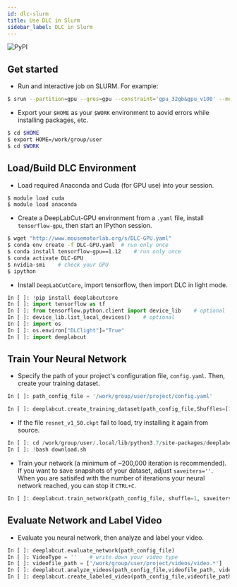 ```yaml
---
id: dlc-slurm
title: Use DLC in Slurm
sidebar_label: DLC in Slurm
---
```


![PyPI](https://img.shields.io/pypi/v/deeplabcutcore)

## Get started

- Run and interactive job on SLURM.  For example:

```bash
$ srun --partition=gpu --gres=gpu --constraint='gpu_32gb&gpu_v100' --mem=32gb --ntasks-per-node=21 --nodes=1 --time=8:00:00 --pty $SHELL
```

- Export your `$HOME` as your `$WORK` environment to aovid errors while installing packages, etc.

```bash
$ cd $HOME
$ export HOME=/work/group/user
$ cd $WORK
```

## Load/Build DLC Environment

- Load required Anaconda and Cuda (for GPU use) into your session.

```bash
$ module load cuda
$ module load anaconda
```

- Create a DeepLabCut-GPU environment from a `.yaml` file, install `tensorflow-gpu`, then start an IPython session.

```bash
$ wget "http://www.mousemotorlab.org/s/DLC-GPU.yaml"
$ conda env create -f DLC-GPU.yaml	# run only once
$ conda install tensorflow-gpu==1.12	# run only once
$ conda activate DLC-GPU
$ nvidia-smi	# check your GPU
$ ipython
```

- Install `DeepLabCutCore`, import tensorflow, then import DLC in light mode.

```python
In [ ]: !pip install deeplabcutcore
In [ ]: import tensorflow as tf
In [ ]: from tensorflow.python.client import device_lib    # optional
In [ ]: device_lib.list_local_devices()    # optional
In [ ]: import os
In [ ]: os.environ["DLClight"]="True"
In [ ]: import deeplabcut
```

## Train Your Neural Network

- Specify the path of your project's configuration file, `config.yaml`.  Then, create your training dataset.

```python
In [ ]: path_config_file = '/work/group/user/project/config.yaml'

In [ ]: deeplabcut.create_training_dataset(path_config_file,Shuffles=[1])
```

- If the file `resnet_v1_50.ckpt` fail to load, try installing it again from source.

```python
In [ ]: cd /work/group/user/.local/lib/python3.7/site-packages/deeplabcut/pose_estimation_tensorflow/models/pretrained/
In [ ]: !bash download.sh
```

- Train your network (a minimum of ~200,000 iteration is recommended).  If you want to save snapshots of your dataset, adjust `saveiters=''`.  When you are satisifed with the number of iterations your neural network reached, you can stop it `CTRL+C`.

```python
In [ ]: deeplabcut.train_network(path_config_file, shuffle=1, saveiters=1000, displayiters=10)
```

## Evaluate Network and Label Video

- Evaluate you neural network, then analyze and label your video.

```python
In [ ]: deeplabcut.evaluate_network(path_config_file)
In [ ]: VideoType = ''    # write down your video type
In [ ]: videofile_path = ['/work/group/user/project/videos/video.*']
In [ ]: deeplabcut.analyze_videos(path_config_file,videofile_path, videotype=VideoType)
In [ ]: deeplabcut.create_labeled_video(path_config_file,videofile_path)
```
